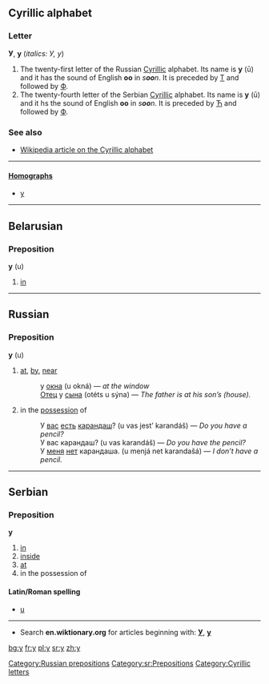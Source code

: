 ==Cyrillic alphabet==
===Letter===
'''У''', '''у''' (''italics: У, у'')

#The twenty-first letter of the Russian [[Cyrillic]] alphabet. Its name is '''у''' (ū) and it has the sound of English '''oo''' in ''s'''oo'''n''. It is preceded by [[т|Т]] and followed by [[ф|Ф]].
#The twenty-fourth letter of the Serbian [[Cyrillic]] alphabet. Its name is '''у''' (ū) and it hs the sound of English '''oo''' in ''s'''oo'''n''. It is preceded by [[ћ|Ћ]] and followed by [[ф|Ф]].

===See also===
*[[w:Cyrillic alphabet|Wikipedia article on the Cyrillic alphabet]]

----

====[[Homograph]]s====
*[[y]]


----

==Belarusian==
===Preposition===
'''у''' (u)
# [[in]]

----

==Russian==
[[Category:Russian prepositions]]
===Preposition===
'''у''' (u)
# [[at]], [[by]], [[near]]
#: у [[окно|окна]] (u okná) — ''at the window''
#: [[Отец]] у [[сын|сына]] (otéts u sýna) — ''The father is at his son’s (house).''
# in the [[possession]] of
#: У [[вы|вас]] [[есть]] [[карандаш]]? (u vas jest’ karandáš) — ''Do you have a pencil?''
#: У вас карандаш? (u vas karandáš) — ''Do you have the pencil?''
#: У [[я|меня]] [[нет]] карандаша. (u menjá net karandašá) — ''I don’t have a pencil.''

----

==Serbian==
===Preposition===
'''у'''
#[[in]]
#[[inside]]
#[[at]]
#in the possession of 
====Latin/Roman spelling====
*[[u#Serbian|u]]
[[Category:sr:Prepositions]]


----

*Search '''en.wiktionary.org''' for articles beginning with: '''[http://en.wiktionary.org/w/index.php?title=Special%3AAllpages&from=%D0%A3&namespace=0 У]''', '''[http://en.wiktionary.org/w/index.php?title=Special%3AAllpages&from=%D1%83&namespace=0 у]'''

[[Category:Cyrillic letters]]

[[bg:у]]
[[fr:у]]
[[pl:у]]
[[sr:у]]
[[zh:у]]